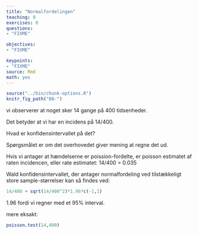 ```yaml
---
title: "Normalfordelingen"
teaching: 0
exercises: 0
questions: 
- "FIXME"

objectives:
- "FIXME"

keypoints:
- "FIXME"
source: Rmd
math: yes
---
```


```r
source("../bin/chunk-options.R")
knitr_fig_path("08-")
```

vi observerer at noget sker 14 gange på 400 tidsenheder.

Det betyder at vi har en incidens på 14/400. 

Hvad er konfidensintervallet på det?

Spørgsmålet er om det overhovedet giver mening at regne det ud.

Hvis vi antager at hændelserne er poission-fordelte, er poisson estimatet af raten
incidencen, eller rate estimatet: 
14/400 = 0.035


Wald konfidensintervallet, der antager normalfordeling ved tilstækkeligt store
sample-størrelser kan så findes ved:

```r
14/400 + sqrt(14/400^2)*1.96*c(-1,1)
```
1.96 fordi vi regner med et 95% interval.

mere eksakt:

```r
poisson.test(14,400)
```

